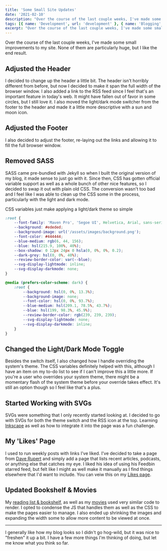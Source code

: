 ```yaml
---
title: 'Some Small Site Updates'
date: '2021-02-10'
description: "Over the course of the last couple weeks, I've made some small improvements to my site. None of them are particularly huge, but I like the end result."
tags: [{ name: 'Development', url: 'development' }, { name: 'Blogging', url: 'blogging' }]
excerpt: "Over the course of the last couple weeks, I've made some small improvements to my site. None of them are particularly huge, but I like the end result."
---
```


Over the course of the last couple weeks, I've made some small improvements to my site. None of them are particularly huge, but I like the end result.

## Adjusted the Header

I decided to change up the header a little bit. The header isn't horribly different from before, but now I decided to make it span the full width of the browser window. I also added a link to the RSS feed since I feel that's an important feature in today's web. It might have fallen out of favor in some circles, but I still love it. I also moved the light/dark mode switcher from the footer to the header and made it a little more descriptive with a sun and moon icon.

## Adjusted the Footer

I also decided to adjust the footer, re-laying out the links and allowing it to fill the full browser window.

## Removed SASS

SASS came pre-bundled with Jekyll so when I built the original version of my blog, it made sense to just go with it. Since then, CSS has gotten official variable support as well as a whole bunch of other nice features, so I decided to swap it out with plain old CSS. The conversion wasn't too bad and I feel like I was able to clean up the CSS some in the process, particularly with the light and dark mode.

CSS variables just make applying a light/dark theme so simple

```css
:root {
    --font-family: 'Maven Pro', 'Segoe UI', Helvetica, Arial, sans-serif;
    --background: #ededed;
    --background-image: url('/assets/images/background.png');
    --font-color: #444444;
    --blue-medium: rgb(6, 44, 156);
    --blue: hsl(215.9, 100%, 40%);
    --box-shadow: 0 12px 24px 0 hsla(0, 0%, 0%, 0.2);
    --dark-grey: hsl(0, 0%, 40%);
    --review-border-color: var(--blue);
    --svg-display-lightmode: inline;
    --svg-display-darkmode: none;
}

@media (prefers-color-scheme: dark) {
    :root {
        --background: hsl(0, 0%, 13.3%);
        --background-image: none;
        --font-color: hsl(0, 0%, 93.7%);
        --blue-medium: hsl(209.1, 78.5%, 43.7%);
        --blue: hsl(199, 98.3%, 45.9%);
        --review-border-color: rgb(239, 239, 239);
        --svg-display-lightmode: none;
        --svg-display-darkmode: inline;
    }
}
```

## Changed the Light/Dark Mode Toggle

Besides the switch itself, I also changed how I handle overriding the system's theme. The CSS variables definitely helped with this, although I have an item on my to-do list to see if I can't improve this a little more. If you're a user who overrides your system theme, there might be a momentary flash of the system theme before your override takes effect. It's still an option though so I feel like that's a plus.

## Started Working with SVGs

SVGs were something that I only recently started looking at. I decided to go with SVGs for both the theme switch and the RSS icon at the top. Learning [Inkscape](https://inkscape.org/) as well as how to integrate it into the page was a fun challenge.

## My 'Likes' Page

I used to run weekly posts with links I've liked. I've decided to take a page from [Dave Rupert](https://daverupert.com/) and simply add a page that lists recent articles, podcasts, or anything else that catches my eye. I liked his idea of using his Feedbin starred feed, but felt like I might as well make it manually as I find things elsewhere that I'd want to include. You can veiw this on my [Likes page](https://kpwags.com/likes).

## Updated Bookshelf & Movies

My [reading list & bookshelf](https://kpwags.com/bookshelf), as well as my [movies](https://kpwags.com/movies) used very similar code to render. I opted to condense the JS that handles them as well as the CSS to make the pages easier to manage. I also ended up shrinking the images and expanding the width some to allow more content to be viewed at once.

<hr />

I generally like how my blog looks so I didn't go hog-wild, but it was nice to "freshen" it up a bit. I have a few more things I'm thinking of doing, but let me know what you think so far.
